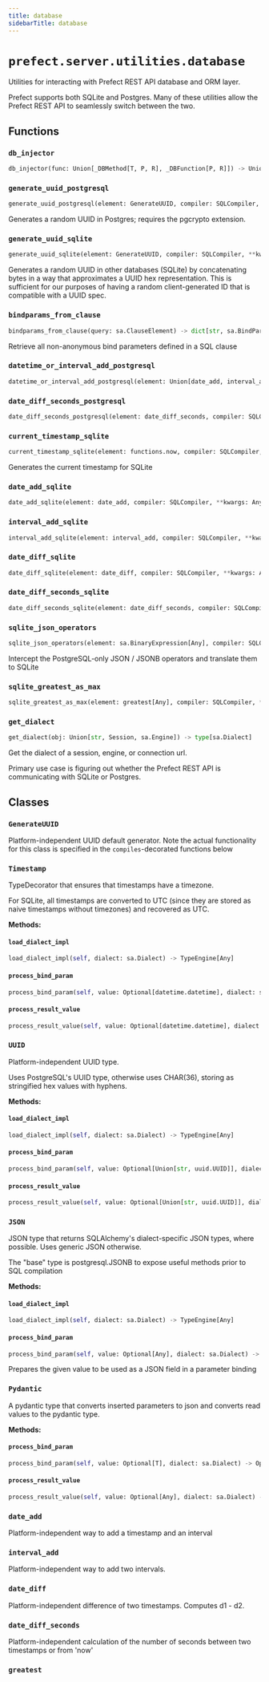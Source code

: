 ```yaml
---
title: database
sidebarTitle: database
---
```


# `prefect.server.utilities.database`



Utilities for interacting with Prefect REST API database and ORM layer.

Prefect supports both SQLite and Postgres. Many of these utilities
allow the Prefect REST API to seamlessly switch between the two.


## Functions

### `db_injector` <sup><a href="https://github.com/PrefectHQ/prefect/blob/main/src/prefect/server/utilities/database.py#L77" target="_blank"><Icon icon="github" size="14" /></a></sup>

```python
db_injector(func: Union[_DBMethod[T, P, R], _DBFunction[P, R]]) -> Union[_Method[T, P, R], _Function[P, R]]
```

### `generate_uuid_postgresql` <sup><a href="https://github.com/PrefectHQ/prefect/blob/main/src/prefect/server/utilities/database.py#L96" target="_blank"><Icon icon="github" size="14" /></a></sup>

```python
generate_uuid_postgresql(element: GenerateUUID, compiler: SQLCompiler, **kwargs: Any) -> str
```


Generates a random UUID in Postgres; requires the pgcrypto extension.


### `generate_uuid_sqlite` <sup><a href="https://github.com/PrefectHQ/prefect/blob/main/src/prefect/server/utilities/database.py#L107" target="_blank"><Icon icon="github" size="14" /></a></sup>

```python
generate_uuid_sqlite(element: GenerateUUID, compiler: SQLCompiler, **kwargs: Any) -> str
```


Generates a random UUID in other databases (SQLite) by concatenating
bytes in a way that approximates a UUID hex representation. This is
sufficient for our purposes of having a random client-generated ID
that is compatible with a UUID spec.


### `bindparams_from_clause` <sup><a href="https://github.com/PrefectHQ/prefect/blob/main/src/prefect/server/utilities/database.py#L327" target="_blank"><Icon icon="github" size="14" /></a></sup>

```python
bindparams_from_clause(query: sa.ClauseElement) -> dict[str, sa.BindParameter[Any]]
```


Retrieve all non-anonymous bind parameters defined in a SQL clause


### `datetime_or_interval_add_postgresql` <sup><a href="https://github.com/PrefectHQ/prefect/blob/main/src/prefect/server/utilities/database.py#L425" target="_blank"><Icon icon="github" size="14" /></a></sup>

```python
datetime_or_interval_add_postgresql(element: Union[date_add, interval_add, date_diff], compiler: SQLCompiler, **kwargs: Any) -> str
```

### `date_diff_seconds_postgresql` <sup><a href="https://github.com/PrefectHQ/prefect/blob/main/src/prefect/server/utilities/database.py#L435" target="_blank"><Icon icon="github" size="14" /></a></sup>

```python
date_diff_seconds_postgresql(element: date_diff_seconds, compiler: SQLCompiler, **kwargs: Any) -> str
```

### `current_timestamp_sqlite` <sup><a href="https://github.com/PrefectHQ/prefect/blob/main/src/prefect/server/utilities/database.py#L507" target="_blank"><Icon icon="github" size="14" /></a></sup>

```python
current_timestamp_sqlite(element: functions.now, compiler: SQLCompiler, **kwargs: Any) -> str
```


Generates the current timestamp for SQLite


### `date_add_sqlite` <sup><a href="https://github.com/PrefectHQ/prefect/blob/main/src/prefect/server/utilities/database.py#L515" target="_blank"><Icon icon="github" size="14" /></a></sup>

```python
date_add_sqlite(element: date_add, compiler: SQLCompiler, **kwargs: Any) -> str
```

### `interval_add_sqlite` <sup><a href="https://github.com/PrefectHQ/prefect/blob/main/src/prefect/server/utilities/database.py#L523" target="_blank"><Icon icon="github" size="14" /></a></sup>

```python
interval_add_sqlite(element: interval_add, compiler: SQLCompiler, **kwargs: Any) -> str
```

### `date_diff_sqlite` <sup><a href="https://github.com/PrefectHQ/prefect/blob/main/src/prefect/server/utilities/database.py#L532" target="_blank"><Icon icon="github" size="14" /></a></sup>

```python
date_diff_sqlite(element: date_diff, compiler: SQLCompiler, **kwargs: Any) -> str
```

### `date_diff_seconds_sqlite` <sup><a href="https://github.com/PrefectHQ/prefect/blob/main/src/prefect/server/utilities/database.py#L539" target="_blank"><Icon icon="github" size="14" /></a></sup>

```python
date_diff_seconds_sqlite(element: date_diff_seconds, compiler: SQLCompiler, **kwargs: Any) -> str
```

### `sqlite_json_operators` <sup><a href="https://github.com/PrefectHQ/prefect/blob/main/src/prefect/server/utilities/database.py#L690" target="_blank"><Icon icon="github" size="14" /></a></sup>

```python
sqlite_json_operators(element: sa.BinaryExpression[Any], compiler: SQLCompiler, override_operator: Optional[OperatorType] = None, **kwargs: Any) -> str
```


Intercept the PostgreSQL-only JSON / JSONB operators and translate them to SQLite


### `sqlite_greatest_as_max` <sup><a href="https://github.com/PrefectHQ/prefect/blob/main/src/prefect/server/utilities/database.py#L709" target="_blank"><Icon icon="github" size="14" /></a></sup>

```python
sqlite_greatest_as_max(element: greatest[Any], compiler: SQLCompiler, **kwargs: Any) -> str
```

### `get_dialect` <sup><a href="https://github.com/PrefectHQ/prefect/blob/main/src/prefect/server/utilities/database.py#L727" target="_blank"><Icon icon="github" size="14" /></a></sup>

```python
get_dialect(obj: Union[str, Session, sa.Engine]) -> type[sa.Dialect]
```


Get the dialect of a session, engine, or connection url.

Primary use case is figuring out whether the Prefect REST API is communicating with
SQLite or Postgres.


## Classes

### `GenerateUUID` <sup><a href="https://github.com/PrefectHQ/prefect/blob/main/src/prefect/server/utilities/database.py#L85" target="_blank"><Icon icon="github" size="14" /></a></sup>


Platform-independent UUID default generator.
Note the actual functionality for this class is specified in the
`compiles`-decorated functions below


### `Timestamp` <sup><a href="https://github.com/PrefectHQ/prefect/blob/main/src/prefect/server/utilities/database.py#L133" target="_blank"><Icon icon="github" size="14" /></a></sup>


TypeDecorator that ensures that timestamps have a timezone.

For SQLite, all timestamps are converted to UTC (since they are stored
as naive timestamps without timezones) and recovered as UTC.


**Methods:**

#### `load_dialect_impl` <sup><a href="https://github.com/PrefectHQ/prefect/blob/main/src/prefect/server/utilities/database.py#L143" target="_blank"><Icon icon="github" size="14" /></a></sup>

```python
load_dialect_impl(self, dialect: sa.Dialect) -> TypeEngine[Any]
```

#### `process_bind_param` <sup><a href="https://github.com/PrefectHQ/prefect/blob/main/src/prefect/server/utilities/database.py#L155" target="_blank"><Icon icon="github" size="14" /></a></sup>

```python
process_bind_param(self, value: Optional[datetime.datetime], dialect: sa.Dialect) -> Optional[datetime.datetime]
```

#### `process_result_value` <sup><a href="https://github.com/PrefectHQ/prefect/blob/main/src/prefect/server/utilities/database.py#L170" target="_blank"><Icon icon="github" size="14" /></a></sup>

```python
process_result_value(self, value: Optional[datetime.datetime], dialect: sa.Dialect) -> Optional[datetime.datetime]
```

### `UUID` <sup><a href="https://github.com/PrefectHQ/prefect/blob/main/src/prefect/server/utilities/database.py#L183" target="_blank"><Icon icon="github" size="14" /></a></sup>


Platform-independent UUID type.

Uses PostgreSQL's UUID type, otherwise uses
CHAR(36), storing as stringified hex values with
hyphens.


**Methods:**

#### `load_dialect_impl` <sup><a href="https://github.com/PrefectHQ/prefect/blob/main/src/prefect/server/utilities/database.py#L195" target="_blank"><Icon icon="github" size="14" /></a></sup>

```python
load_dialect_impl(self, dialect: sa.Dialect) -> TypeEngine[Any]
```

#### `process_bind_param` <sup><a href="https://github.com/PrefectHQ/prefect/blob/main/src/prefect/server/utilities/database.py#L201" target="_blank"><Icon icon="github" size="14" /></a></sup>

```python
process_bind_param(self, value: Optional[Union[str, uuid.UUID]], dialect: sa.Dialect) -> Optional[str]
```

#### `process_result_value` <sup><a href="https://github.com/PrefectHQ/prefect/blob/main/src/prefect/server/utilities/database.py#L213" target="_blank"><Icon icon="github" size="14" /></a></sup>

```python
process_result_value(self, value: Optional[Union[str, uuid.UUID]], dialect: sa.Dialect) -> Optional[uuid.UUID]
```

### `JSON` <sup><a href="https://github.com/PrefectHQ/prefect/blob/main/src/prefect/server/utilities/database.py#L224" target="_blank"><Icon icon="github" size="14" /></a></sup>


JSON type that returns SQLAlchemy's dialect-specific JSON types, where
possible. Uses generic JSON otherwise.

The "base" type is postgresql.JSONB to expose useful methods prior
to SQL compilation


**Methods:**

#### `load_dialect_impl` <sup><a href="https://github.com/PrefectHQ/prefect/blob/main/src/prefect/server/utilities/database.py#L238" target="_blank"><Icon icon="github" size="14" /></a></sup>

```python
load_dialect_impl(self, dialect: sa.Dialect) -> TypeEngine[Any]
```

#### `process_bind_param` <sup><a href="https://github.com/PrefectHQ/prefect/blob/main/src/prefect/server/utilities/database.py#L246" target="_blank"><Icon icon="github" size="14" /></a></sup>

```python
process_bind_param(self, value: Optional[Any], dialect: sa.Dialect) -> Optional[Any]
```

Prepares the given value to be used as a JSON field in a parameter binding


### `Pydantic` <sup><a href="https://github.com/PrefectHQ/prefect/blob/main/src/prefect/server/utilities/database.py#L267" target="_blank"><Icon icon="github" size="14" /></a></sup>


A pydantic type that converts inserted parameters to
json and converts read values to the pydantic type.


**Methods:**

#### `process_bind_param` <sup><a href="https://github.com/PrefectHQ/prefect/blob/main/src/prefect/server/utilities/database.py#L306" target="_blank"><Icon icon="github" size="14" /></a></sup>

```python
process_bind_param(self, value: Optional[T], dialect: sa.Dialect) -> Optional[str]
```

#### `process_result_value` <sup><a href="https://github.com/PrefectHQ/prefect/blob/main/src/prefect/server/utilities/database.py#L320" target="_blank"><Icon icon="github" size="14" /></a></sup>

```python
process_result_value(self, value: Optional[Any], dialect: sa.Dialect) -> Optional[T]
```

### `date_add` <sup><a href="https://github.com/PrefectHQ/prefect/blob/main/src/prefect/server/utilities/database.py#L346" target="_blank"><Icon icon="github" size="14" /></a></sup>


Platform-independent way to add a timestamp and an interval


### `interval_add` <sup><a href="https://github.com/PrefectHQ/prefect/blob/main/src/prefect/server/utilities/database.py#L365" target="_blank"><Icon icon="github" size="14" /></a></sup>


Platform-independent way to add two intervals.


### `date_diff` <sup><a href="https://github.com/PrefectHQ/prefect/blob/main/src/prefect/server/utilities/database.py#L384" target="_blank"><Icon icon="github" size="14" /></a></sup>


Platform-independent difference of two timestamps. Computes d1 - d2.


### `date_diff_seconds` <sup><a href="https://github.com/PrefectHQ/prefect/blob/main/src/prefect/server/utilities/database.py#L401" target="_blank"><Icon icon="github" size="14" /></a></sup>


Platform-independent calculation of the number of seconds between two timestamps or from 'now'


### `greatest` <sup><a href="https://github.com/PrefectHQ/prefect/blob/main/src/prefect/server/utilities/database.py#L704" target="_blank"><Icon icon="github" size="14" /></a></sup>
